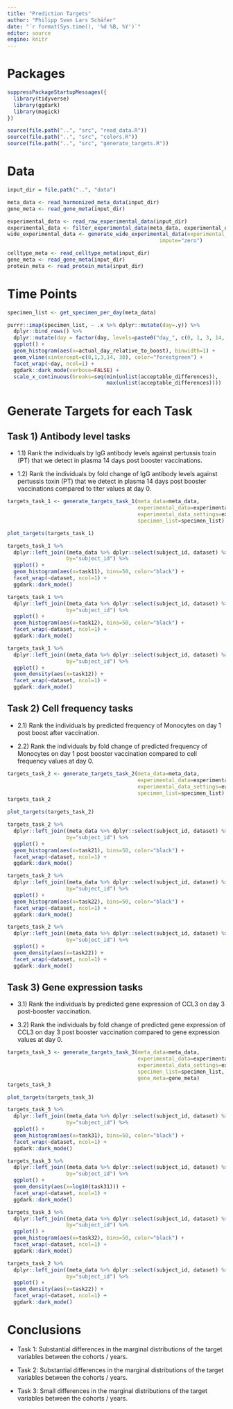 ```yaml
---
title: "Prediction Targets"
author: "Philipp Sven Lars Schäfer"
date: "`r format(Sys.time(), '%d %B, %Y')`"
editor: source
engine: knitr
---
```


# Packages

```r
suppressPackageStartupMessages({
  library(tidyverse)
  library(ggdark)
  library(magick)
})

source(file.path("..", "src", "read_data.R"))
source(file.path("..", "src", "colors.R"))
source(file.path("..", "src", "generate_targets.R"))
```

# Data

```r
input_dir = file.path("..", "data")
```

```r
meta_data <- read_harmonized_meta_data(input_dir)
gene_meta <- read_gene_meta(input_dir)

experimental_data <- read_raw_experimental_data(input_dir)
experimental_data <- filter_experimental_data(meta_data, experimental_data, gene_meta)
wide_experimental_data <- generate_wide_experimental_data(experimental_data=experimental_data, 
                                                 impute="zero")

celltype_meta <- read_celltype_meta(input_dir)
gene_meta <- read_gene_meta(input_dir)
protein_meta <- read_protein_meta(input_dir)
```

# Time Points

```r
specimen_list <- get_specimen_per_day(meta_data)

purrr::imap(specimen_list, ~ .x %>% dplyr::mutate(day=.y)) %>%
  dplyr::bind_rows() %>%
  dplyr::mutate(day = factor(day, levels=paste0("day_", c(0, 1, 3, 14, 30)))) %>%
  ggplot() +
  geom_histogram(aes(x=actual_day_relative_to_boost), binwidth=1) +
  geom_vline(xintercept=c(0,1,3,14, 30), color="forestgreen") +
  facet_wrap(~day, ncol=1) +
  ggdark::dark_mode(verbose=FALSE) +
  scale_x_continuous(breaks=seq(min(unlist(acceptable_differences)),
                                max(unlist(acceptable_differences))))
```

# Generate Targets for each Task

## Task 1) Antibody level tasks

- 1.1) Rank the individuals by IgG antibody levels against pertussis toxin (PT) that we detect in plasma 14 days post booster vaccinations.

- 1.2) Rank the individuals by fold change of IgG antibody levels against pertussis toxin (PT) that we detect in plasma 14 days post booster vaccinations compared to titer values at day 0.

```r
targets_task_1 <- generate_targets_task_1(meta_data=meta_data, 
                                          experimental_data=experimental_data, 
                                          experimental_data_settings=experimental_data_settings, 
                                          specimen_list=specimen_list)
```

```r
plot_targets(targets_task_1)
```

```r
targets_task_1 %>%
  dplyr::left_join((meta_data %>% dplyr::select(subject_id, dataset) %>% dplyr::distinct()),
                   by="subject_id") %>%
  ggplot() +
  geom_histogram(aes(x=task11), bins=50, color="black") +
  facet_wrap(~dataset, ncol=1) + 
  ggdark::dark_mode()
```

```r
targets_task_1 %>%
  dplyr::left_join((meta_data %>% dplyr::select(subject_id, dataset) %>% dplyr::distinct()),
                   by="subject_id") %>%
  ggplot() +
  geom_histogram(aes(x=task12), bins=50, color="black") +
  facet_wrap(~dataset, ncol=1) + 
  ggdark::dark_mode()
```

```r
targets_task_1 %>%
  dplyr::left_join((meta_data %>% dplyr::select(subject_id, dataset) %>% dplyr::distinct()),
                   by="subject_id") %>%
  ggplot() +
  geom_density(aes(x=task12)) +
  facet_wrap(~dataset, ncol=1) + 
  ggdark::dark_mode()
```

## Task 2) Cell frequency tasks

- 2.1) Rank the individuals by predicted frequency of Monocytes on day 1 post boost after vaccination.

- 2.2) Rank the individuals by fold change of predicted frequency of Monocytes on day 1 post booster vaccination compared to cell frequency values at day 0.

```r
targets_task_2 <- generate_targets_task_2(meta_data=meta_data, 
                                          experimental_data=experimental_data, 
                                          experimental_data_settings=experimental_data_settings,
                                          specimen_list=specimen_list)
targets_task_2
```

```r
plot_targets(targets_task_2)
```

```r
targets_task_2 %>%
  dplyr::left_join((meta_data %>% dplyr::select(subject_id, dataset) %>% dplyr::distinct()),
                   by="subject_id") %>%
  ggplot() +
  geom_histogram(aes(x=task21), bins=50, color="black") +
  facet_wrap(~dataset, ncol=1) + 
  ggdark::dark_mode()
```

```r
targets_task_2 %>%
  dplyr::left_join((meta_data %>% dplyr::select(subject_id, dataset) %>% dplyr::distinct()),
                   by="subject_id") %>%
  ggplot() +
  geom_histogram(aes(x=task22), bins=50, color="black") +
  facet_wrap(~dataset, ncol=1) + 
  ggdark::dark_mode()
```

```r
targets_task_2 %>%
  dplyr::left_join((meta_data %>% dplyr::select(subject_id, dataset) %>% dplyr::distinct()),
                   by="subject_id") %>%
  ggplot() +
  geom_density(aes(x=task22)) +
  facet_wrap(~dataset, ncol=1) + 
  ggdark::dark_mode()
```


## Task 3) Gene expression tasks

- 3.1) Rank the individuals by predicted gene expression of CCL3 on day 3 post-booster vaccination.

- 3.2) Rank the individuals by fold change of predicted gene expression of CCL3 on day 3 post booster vaccination compared to gene expression values at day 0.

```r
targets_task_3 <- generate_targets_task_3(meta_data=meta_data, 
                                          experimental_data=experimental_data, 
                                          experimental_data_settings=experimental_data_settings, 
                                          specimen_list=specimen_list,
                                          gene_meta=gene_meta)
targets_task_3
```

```r
plot_targets(targets_task_3)
```

```r
targets_task_3 %>%
  dplyr::left_join((meta_data %>% dplyr::select(subject_id, dataset) %>% dplyr::distinct()),
                   by="subject_id") %>%
  ggplot() +
  geom_histogram(aes(x=task31), bins=50, color="black") +
  facet_wrap(~dataset, ncol=1) + 
  ggdark::dark_mode()
```

```r
targets_task_3 %>%
  dplyr::left_join((meta_data %>% dplyr::select(subject_id, dataset) %>% dplyr::distinct()),
                   by="subject_id") %>%
  ggplot() +
  geom_density(aes(x=log10(task31))) +
  facet_wrap(~dataset, ncol=1) + 
  ggdark::dark_mode()
```


```r
targets_task_3 %>%
  dplyr::left_join((meta_data %>% dplyr::select(subject_id, dataset) %>% dplyr::distinct()),
                   by="subject_id") %>%
  ggplot() +
  geom_histogram(aes(x=task32), bins=50, color="black") +
  facet_wrap(~dataset, ncol=1) + 
  ggdark::dark_mode()
```

```r
targets_task_2 %>%
  dplyr::left_join((meta_data %>% dplyr::select(subject_id, dataset) %>% dplyr::distinct()),
                   by="subject_id") %>%
  ggplot() +
  geom_density(aes(x=task22)) +
  facet_wrap(~dataset, ncol=1) + 
  ggdark::dark_mode()
```


# Conclusions

- Task 1: Substantial differences in the marginal distributions of the target variables between the cohorts / years.

- Task 2: Substantial differences in the marginal distributions of the target variables between the cohorts / years.

- Task 3: Small differences in the marginal distributions of the target variables between the cohorts / years.
